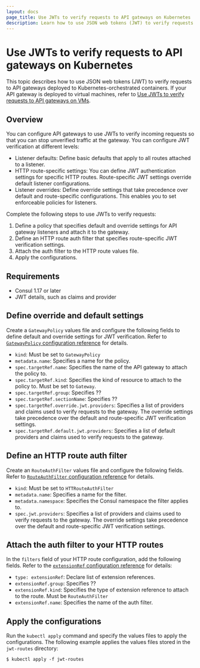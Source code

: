 ```yaml
---
layout: docs
page_title: Use JWTs to verify requests to API gateways on Kubernetes
description: Learn how to use JSON web tokens (JWT) to verify requests from external clients to listeners on an API gateway on Kubernetes-orchestrated networks.
---
```


# Use JWTs to verify requests to API gateways on Kubernetes

This topic describes how to use JSON web tokens (JWT) to verify requests to API gateways deployed to Kubernetes-orchestrated containers. If your API gateway is deployed to virtual machines, refer to [Use JWTs to verify requests to API gateways on VMs](/consu/docs/connect/gateways/api-gateway/secure-traffic/verify-jwts-vms).

## Overview
 
You can configure API gateways to use JWTs to verify incoming requests so that you can stop unverified traffic at the gateway. You can configure JWT verification at different levels:

- Listener defaults: Define basic defaults that apply to all routes attached to a listener.
- HTTP route-specific settings: You can define JWT authentication settings for specific HTTP routes. Route-specific JWT settings override default listener configurations. 
- Listener overrides: Define override settings that take precedence over default and route-specific configurations. This enables you to set enforceable policies for listeners.


Complete the following steps to use JWTs to verify requests:

1. Define a policy that specifies default and override settings for API gateway listeners and attach it to the gateway.   
1. Define an HTTP route auth filter that specifies route-specific JWT verification settings.
1. Attach the auth filter to the HTTP route values file. 
1. Apply the configurations. 


## Requirements

- Consul 1.17 or later
- JWT details, such as claims and provider

## Define override and default settings

Create a `GatewayPolicy` values file and configure the following fields to define default and override settings for JWT verification. Refer to [`GatewayPolicy` configuration reference](/consul/docs/connect/gateways/api-gateway/configuration/gatewaypolicy) for details.  

- `kind`: Must be set to `GatewayPolicy`
- `metadata.name`: Specifies a name for the policy.
- `spec.targetRef.name`: Specifies the name of the API gateway to attach the policy to.
- `spec.targetRef.kind`: Specifies the kind of resource to attach to the policy to. Must be set to `Gateway`. 
- `spec.targetRef.group`: Specifies ??
- `spec.targetRef.sectionName`: Specifies ??
- `spec.targetRef.override.jwt.providers`: Specifies a list of providers and claims used to verify requests to the gateway. The override settings take precedence over the default and route-specific JWT verification settings. 
- `spec.targetRef.default.jwt.providers`: Specifies a list of default providers and claims used to verify requests to the gateway. 

## Define an HTTP route auth filter

Create an `RouteAuthFilter` values file and configure the following fields. Refer to [`RouteAuthFilter` configuration reference](/consul/docs/connect/gateways/api-gateway/configuration/routeauthfilter) for details.  

- `kind`: Must be set to `HTTRouteAuthFilter`
- `metadata.name`: Specifies a name for the filter.
- `metadata.namespace`: Specifies the Consul namespace the filter applies to.
- `spec.jwt.providers`: Specifies a list of providers and claims used to verify requests to the gateway. The override settings take precedence over the default and route-specific JWT verification settings. 

## Attach the auth filter to your HTTP routes

In the `filters` field of your HTTP route configuration, add the following fields. Refer to the [`extensionRef` configuration reference](/consul/docs/connect/gateways/api-gateway/configuration/routes#rules-filters-extensionref) for details: 

- `type: extensionRef`: Declare list of extension references. 
- `extensionRef.group`: Specifies ??
- `extensionRef.kind`: Specifies the type of extension reference to attach to the route. Must be `RouteAuthFilter`
- `extensionRef.name`: Specifies the name of the auth filter. 

## Apply the configurations

Run the `kubectl apply` command and specify the values files to apply the configurations. The following example applies the values files stored in the `jwt-routes` directory:

```shell-session
$ kubectl apply -f jwt-routes
```

